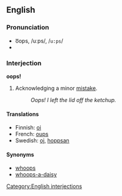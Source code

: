 ==English==
===Pronunciation===
*o͞ops, /uːps/, /<tt>u:ps</tt>/
*{{audio|en-us-oops.ogg|Audio (US)}}

===Interjection===
'''oops!'''

# Acknowledging a minor [[mistake]].
#:''Oops!  I left the lid off the ketchup.''

====Translations====
*Finnish: [[oi]]
*French: [[oups]]
*Swedish: [[oj]], [[hoppsan]]

====Synonyms====
*[[whoops]]
*[[whoops-a-daisy]]

[[Category:English interjections]]